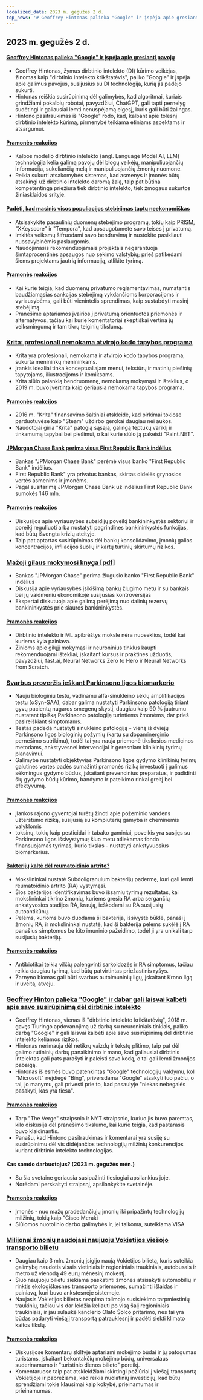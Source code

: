 ```yaml
---
localized_date: 2023 m. gegužės 2 d.
top_news: '# Geoffrey Hintonas palieka "Google" ir įspėja apie gresiantį pavojų'
---
```




## 2023 m. gegužės 2 d.

#### [Geoffrey Hintonas palieka "Google" ir įspėja apie gresiantį pavojų](https://www.nytimes.com/2023/05/01/technology/ai-google-chatbot-engineer-quits-hinton.html)

- Geoffrey Hintonas, žymus dirbtinio intelekto (DI) kūrimo veikėjas, žinomas kaip "dirbtinio intelekto krikštatėvis", paliko "Google" ir įspėja apie galimus pavojus, susijusius su DI technologija, kurią jis padėjo sukurti.
- Hintonas reiškia susirūpinimą dėl galimybės, kad algoritmai, kuriais grindžiami pokalbių robotai, pavyzdžiui, ChatGPT, gali tapti pernelyg sudėtingi ir galiausiai lemti nenuspėjamą elgesį, kuris gali būti žalingas.
- Hintono pasitraukimas iš "Google" rodo, kad, kalbant apie tolesnį dirbtinio intelekto kūrimą, pirmenybė teikiama etiniams aspektams ir atsargumui.

#### [Pramonės reakcijos](http://news.ycombinator.com/item?id=35771104)

- Kalbos modelio dirbtinio intelekto (angl. Language Model AI, LLM) technologija kelia galimą pavojų dėl blogų veikėjų, manipuliuojančių informacija, sukeliančių melą ir manipuliuojančių žmonių nuomone.
- Reikia sukurti atsakomybės sistemas, kad asmenys ir įmonės būtų atsakingi už dirbtinio intelekto daromą žalą, taip pat būtina kompetentinga priežiūra tiek dirbtinio intelekto, tiek žmogaus sukurtos žiniasklaidos srityje.

#### [Padėti, kad masinis visos populiacijos stebėjimas taptų neekonomiškas](https://prism-break.org/en/)

- Atsisakykite pasaulinių duomenų stebėjimo programų, tokių kaip PRISM, "XKeyscore" ir "Tempora", kad apsaugotumėte savo teises į privatumą.
- Imkitės veiksmų šifruodami savo bendravimą ir nustokite pasikliauti nuosavybinėmis paslaugomis.
- Naudojimasis rekomenduojamais projektais negarantuoja šimtaprocentinės apsaugos nuo sekimo valstybių; prieš patikėdami šiems projektams jautrią informaciją, atlikite tyrimą.

#### [Pramonės reakcijos](http://news.ycombinator.com/item?id=35772005)

- Kai kurie teigia, kad duomenų privatumo reglamentavimas, numatantis baudžiamąsias sankcijas stebėjimą vykdančioms korporacijoms ir vyriausybėms, gali būti vienintelis sprendimas, kaip sustabdyti masinį stebėjimą.
- Pranešime aptariamos įvairios į privatumą orientuotos priemonės ir alternatyvos, tačiau kai kurie komentatoriai skeptiškai vertina jų veiksmingumą ir tam tikrų teiginių tikslumą.

### [Krita: profesionali nemokama atvirojo kodo tapybos programa](https://krita.org/en/)

- Krita yra profesionali, nemokama ir atvirojo kodo tapybos programa, sukurta menininkų menininkams.
- Įrankis idealiai tinka konceptualiajam menui, tekstūrų ir matinių piešinių tapytojams, iliustracijoms ir komiksams.
- Krita siūlo palankią bendruomenę, nemokamą mokymąsi ir išteklius, o 2019 m. buvo įvertinta kaip geriausia nemokama tapybos programa.

#### [Pramonės reakcijos](http://news.ycombinator.com/item?id=35771994)

- 2016 m. "Krita" finansavimo šaltiniai atskleidė, kad pirkimai tokiose parduotuvėse kaip "Steam" uždirbo gerokai daugiau nei aukos.
- Naudotojai giria "Krita" patogią sąsają, galingą teptukų variklį ir tinkamumą tapybai bei piešimui, o kai kurie siūlo ją pakeisti "Paint.NET".

#### [JPMorgan Chase Bank perima visus First Republic Bank indėlius](https://www.fdic.gov/news/press-releases/2023/pr23034.html)

- Bankas "JPMorgan Chase Bank" perėmė visus banko "First Republic Bank" indėlius.
- First Republic Bank" yra privatus bankas, skirtas didelės grynosios vertės asmenims ir įmonėms.
- Pagal susitarimą JPMorgan Chase Bank už indėlius First Republic Bank sumokės 146 mln.

#### [Pramonės reakcijos](http://news.ycombinator.com/item?id=35770048)

- Diskusijos apie vyriausybės subsidijų poveikį bankininkystės sektoriui ir poreikį reguliuoti arba nustatyti pagrindines bankininkystės funkcijas, kad būtų išvengta krizių ateityje.
- Taip pat aptartas susirūpinimas dėl bankų konsolidavimo, įmonių galios koncentracijos, infliacijos šuolių ir kartų turtinių skirtumų rizikos.

### [Mažoji gilaus mokymosi knyga [pdf]](https://fleuret.org/public/lbdl.pdf)

- Bankas "JPMorgan Chase" perima žlugusio banko "First Republic Bank" indėlius
- Diskusija apie vyriausybės įsikišimą bankų žlugimo metu ir su bankais bei jų vaidmeniu ekonomikoje susijusias kontroversijas
- Ekspertai diskutuoja apie galimą perėjimą nuo dalinių rezervų bankininkystės prie siauros bankininkystės.

#### [Pramonės reakcijos](http://news.ycombinator.com/item?id=35767789)

- Dirbtinio intelekto ir ML apibrėžtys moksle nėra nuoseklios, todėl kai kuriems kyla painiava.
- Žinioms apie gilųjį mokymąsi ir neuroninius tinklus kaupti rekomenduojami ištekliai, įskaitant kursus ir praktines užduotis, pavyzdžiui, fast.ai, Neural Networks Zero to Hero ir Neural Networks from Scratch.

### [Svarbus proveržis ieškant Parkinsono ligos biomarkerio](https://www.michaeljfox.org/publication/michael-j-fox-foundation-announces-significant-breakthrough-search-parkinsons-biomarker)

- Nauju biologiniu testu, vadinamu alfa-sinukleino sėklų amplifikacijos testu (αSyn-SAA), dabar galima nustatyti Parkinsono patologiją tiriant gyvų pacientų nugaros smegenų skystį, daugiau kaip 90 % jautrumu nustatant tipišką Parkinsono patologiją turintiems žmonėms, dar prieš pasireiškiant simptomams.
- Testas padeda nustatyti sinukleino patologiją - vieną iš dviejų Parkinsono ligos biologinių požymių (kartu su dopaminerginio pernešimo sutrikimu), todėl tai yra nauja priemonė tiksliosios medicinos metodams, ankstyvesnei intervencijai ir geresniam klinikinių tyrimų planavimui.
- Galimybė nustatyti objektyvias Parkinsono ligos gydymo klinikinių tyrimų galutines vertes padės sumažinti pramonės riziką investuoti į galimus sėkmingus gydymo būdus, įskaitant prevencinius preparatus, ir padidinti šių gydymo būdų kūrimo, bandymo ir pateikimo rinkai greitį bei efektyvumą.

#### [Pramonės reakcijos](http://news.ycombinator.com/item?id=35770563)

- Įlankos rajono gyventojai turėtų žinoti apie požeminio vandens užterštumo riziką, susijusią su kompiuterių gamyba ir cheminėmis valyklomis
- toksinų, tokių kaip pesticidai ir tabako gaminiai, poveikis yra susijęs su Parkinsono ligos išsivystymu; šiuo metu atliekamas fondo finansuojamas tyrimas, kurio tikslas - nustatyti ankstyvuosius biomarkerius.

#### [Bakterijų kaltė dėl reumatoidinio artrito?](https://www.the-scientist.com/news-opinion/a-bacterial-culprit-for-rheumatoid-arthritis-71088)

- Mokslininkai nustatė Subdoligranulum bakterijų padermę, kuri gali lemti reumatoidinio artrito (RA) vystymąsi.
- Šios bakterijos identifikavimas buvo išsamių tyrimų rezultatas, kai mokslininkai tikrino žmonių, kuriems gresia RA arba sergančių ankstyvosios stadijos RA, kraują, ieškodami su RA susijusių autoantikūnų.
- Pelėms, kurioms buvo duodama ši bakterija, išsivystė būklė, panaši į žmonių RA, ir mokslininkai nustatė, kad ši bakterija pelėms sukėlė į RA panašius simptomus be kito imuninio pažeidimo, todėl ji yra unikali tarp susijusių bakterijų.

#### [Pramonės reakcijos](http://news.ycombinator.com/item?id=35775704)

- Antibiotikai teikia vilčių palengvinti sarkoidozės ir RA simptomus, tačiau reikia daugiau tyrimų, kad būtų patvirtintas priežastinis ryšys.
- Žarnyno biomas gali būti svarbus autoimuninių ligų, įskaitant Krono ligą ir uveitą, atveju.

### [Geoffrey Hinton palieka "Google" ir dabar gali laisvai kalbėti apie savo susirūpinimą dėl dirbtinio intelekto](https://www.theverge.com/2023/5/1/23706311/hinton-godfather-of-ai-threats-fears-warnings)

- Geoffrey Hintonas, vienas iš "dirbtinio intelekto krikštatėvių", 2018 m. gavęs Tiuringo apdovanojimą už darbą su neuroniniais tinklais, paliko darbą "Google" ir gali laisvai kalbėti apie savo susirūpinimą dėl dirbtinio intelekto keliamos rizikos.
- Hintonas nerimauja dėl netikrų vaizdų ir tekstų plitimo, taip pat dėl galimo rutininių darbų panaikinimo ir mano, kad galiausiai dirbtinis intelektas gali pats parašyti ir paleisti savo kodą, o tai gali lemti žmonijos pabaigą.
- Hintonas iš esmės buvo patenkintas "Google" technologijų valdymu, kol "Microsoft" neįdiegė "Bing", priversdama "Google" atsakyti tuo pačiu, o tai, jo manymu, gali privesti prie to, kad pasaulyje "niekas nebegalės pasakyti, kas yra tiesa".

#### [Pramonės reakcijos](http://news.ycombinator.com/item?id=35771508)

- Tarp "The Verge" straipsnio ir NYT straipsnio, kuriuo jis buvo paremtas, kilo diskusija dėl pranešimo tikslumo, kai kurie teigia, kad pastarasis buvo klaidinantis.
- Panašu, kad Hintono pasitraukimas ir komentarai yra susiję su susirūpinimu dėl vis didėjančios technologijų milžinių konkurencijos kuriant dirbtinio intelekto technologijas.

#### Kas samdo darbuotojus? (2023 m. gegužės mėn.)

- Su šia svetaine geriausia susipažinti tiesiogiai apsilankius joje.
- Norėdami perskaityti straipsnį, apsilankykite svetainėje.

#### [Pramonės reakcijos](http://news.ycombinator.com/item?id=35773707)

- Įmonės - nuo mažų pradedančiųjų įmonių iki pripažintų technologijų milžinių, tokių kaip "Cisco Meraki
- Siūlomos nuotolinio darbo galimybės ir, jei taikoma, suteikiama VISA

### [Milijonai žmonių naudojasi naujuoju Vokietijos viešojo transporto bilietu](https://apnews.com/article/germany-public-transit-cheap-ticket-trains-metro-3d83f1a35ab8e3945b8034b9bd511c29)

- Daugiau kaip 3 mln. žmonių įsigijo naują Vokietijos bilietą, kuris suteikia galimybę naudotis visais vietiniais ir regioniniais traukiniais, autobusais ir metro už vienodą 49 eurų mėnesinį mokestį.
- Šiuo naujuoju bilietu siekiama paskatinti žmones atsisakyti automobilių ir rinktis ekologiškesnes transporto priemones, sumažinti išlaidas ir painiavą, kuri buvo ankstesnėje sistemoje.
- Naujasis Vokietijos bilietas neapima tolimojo susisiekimo tarpmiestinių traukinių, tačiau vis dar leidžia keliauti po visą šalį regioniniais traukiniais, ir jau sulaukė kanclerio Olafo Šolco pritarimo, nes tai yra būdas padaryti viešąjį transportą patrauklesnį ir padėti siekti klimato kaitos tikslų.

#### [Pramonės reakcijos](http://news.ycombinator.com/item?id=35770816)

- Diskusijose komentarų skiltyje aptariami mokėjimo būdai ir jų patogumas turistams, įskaitant bekontakčių mokėjimo būdų, universalaus suderinamumo ir "turistinio dienos bilieto" poreikį.
- Komentaruose taip pat atskleidžiami skirtingi požiūriai į viešąjį transportą Vokietijoje ir pabrėžiama, kad reikia nuolatinių investicijų, kad būtų sprendžiami tokie klausimai kaip kokybė, prieinamumas ir prieinamumas.

</Steps>
